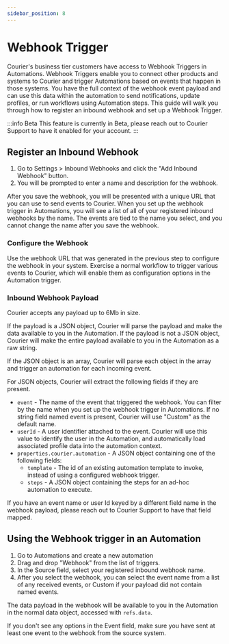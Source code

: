 ```yaml
---
sidebar_position: 8
---
```


# Webhook Trigger

Courier's business tier customers have access to Webhook Triggers in Automations. Webhook Triggers enable you to connect other products and systems to Courier and trigger Automations based on events that happen in those systems. You have the full context of the webhook event payload and can use this data within the automation to send notifications, update profiles, or run workflows using Automation steps. This guide will walk you through how to register an inbound webhook and set up a Webhook Trigger.


:::info Beta
This feature is currently in Beta, please reach out to Courier Support to have it enabled for your account.
:::

## Register an Inbound Webhook

1. Go to Settings > Inbound Webhooks and click the "Add Inbound Webhook" button. 
2. You will be prompted to enter a name and description for the webhook. 

After you save the webhook, you will be presented with a unique URL that you can use to send events to Courier. When you set up the webhook trigger in Automations, you will see a list of all of your registered inbound webhooks by the name. The events are tied to the name you select, and you cannot change the name after you save the webhook.

### Configure the Webhook

Use the webhook URL that was generated in the previous step to configure the webhook in your system. Exercise a normal workflow to trigger various events to Courier, which will enable them as configuration options in the Automation trigger.

### Inbound Webhook Payload

Courier accepts any payload up to 6Mb in size.

If the payload is a JSON object, Courier will parse the payload and make the data available to you in the Automation. If the payload is not a JSON object, Courier will make the entire payload available to you in the Automation as a raw string.

If the JSON object is an array, Courier will parse each object in the array and trigger an automation for each incoming event.

For JSON objects, Courier will extract the following fields if they are present.

* `event` - The name of the event that triggered the webhook. You can filter by the name when you set up the webhook trigger in Automations. If no string field named event is present, Courier will use "Custom" as the default name.
* `userId` - A user identifier attached to the event. Courier will use this value to identify the user in the Automation, and automatically load associated profile data into the automation context.
* `properties.courier.automation` - A JSON object containing one of the following fields:
  * `template` - The id of an existing automation template to invoke, instead of using a configured webhook trigger.
  * `steps` - A JSON object containing the steps for an ad-hoc automation to execute.

If you have an event name or user Id keyed by a different field name in the webhook payload, please reach out to Courier Support to have that field mapped.

## Using the Webhook trigger in an Automation

1. Go to Automations and create a new automation
2. Drag and drop "Webhook" from the list of triggers. 
3. In the Source field, select your registered inbound webhook name.
4. After you select the webhook, you can select the event name from a list of any received events, or Custom if your payload did not contain named events. 

The data payload in the webhook will be available to you in the Automation in the normal data object, accessed with `refs.data`.

If you don't see any options in the Event field, make sure you have sent at least one event to the webhook from the source system.